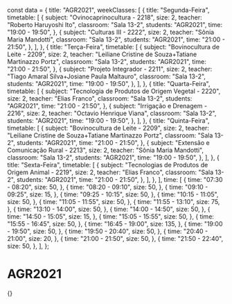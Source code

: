 const data = {
  title: "AGR2021",
  weekClasses: [
    {
      title: "Segunda-Feira",
      timetable: [
        {
          subject: "Ovinocaprinocultura - 2218",
          size: 2,
          teacher: "Roberto Haruyoshi Ito",
          classroom: "Sala 13-2",
          students: "AGR2021",
          time: "19:00 - 19:50",
        },
        {
          subject: "Culturas III - 2222",
          size: 2,
          teacher: "Sônia Maria Mandotti",
          classroom: "Sala 13-2",
          students: "AGR2021",
          time: "21:00 - 21:50",
        },
      ],
    },
    {
      title: "Terça-Feira",
      timetable: [
        {
          subject: "Bovinocultura de Leite - 2209",
          size: 2,
          teacher: "Leiliane Cristine de Souza+Tatiane Martinazzo Portz",
          classroom: "Sala 13-2",
          students: "AGR2021",
          time: "21:00 - 21:50",
        },
        {
          subject: "Projeto Integrador - 2211",
          size: 2,
          teacher: "Tiago Amaral Silva+Josiane Paula Maltauro",
          classroom: "Sala 13-2",
          students: "AGR2021",
          time: "19:00 - 19:50",
        },
      ],
    },
    {
      title: "Quarta-Feira",
      timetable: [
        {
          subject: "Tecnologia de Produtos de Origem Vegetal - 2220",
          size: 2,
          teacher: "Elias Franco",
          classroom: "Sala 13-2",
          students: "AGR2021",
          time: "21:00 - 21:50",
        },
        {
          subject: "Irrigação e Drenagem - 2216",
          size: 2,
          teacher: "Octavio Henrique Viana",
          classroom: "Sala 13-2",
          students: "AGR2021",
          time: "19:00 - 19:50",
        },
      ],
    },
    {
      title: "Quinta-Feira",
      timetable: [
        {
          subject: "Bovinocultura de Leite - 2209",
          size: 2,
          teacher: "Leiliane Cristine de Souza+Tatiane Martinazzo Portz",
          classroom: "Sala 13-2",
          students: "AGR2021",
          time: "21:00 - 21:50",
        },
        {
          subject: "Extensão e Comunicação Rural - 2213",
          size: 2,
          teacher: "Sônia Maria Mandotti",
          classroom: "Sala 13-2",
          students: "AGR2021",
          time: "19:00 - 19:50",
        },
      ],
    },
    {
      title: "Sexta-Feira",
      timetable: [
        {
          subject: "Tecnologias de Produtos de Origem Animal - 2219",
          size: 2,
          teacher: "Elias Franco",
          classroom: "Sala 13-2",
          students: "AGR2021",
          time: "21:00 - 21:50",
        },
      ],
    },
  ],
  time: [
    {
      time: "07:30 - 08:20",
      size: 50,
    },
    {
      time: "08:20 - 09:10",
      size: 50,
    },
    {
      time: "09:10 - 09:25",
      size: 15,
    },
    {
      time: "09:25 - 10:15",
      size: 50,
    },
    {
      time: "10:15 - 11:05",
      size: 50,
    },
    {
      time: "11:05 - 11:55",
      size: 50,
    },
    {
      time: "11:55 - 13:10",
      size: 75,
    },
    {
      time: "13:10 - 14:00",
      size: 50,
    },
    {
      time: "14:00 - 14:50",
      size: 50,
    },
    {
      time: "14:50 - 15:05",
      size: 15,
    },
    {
      time: "15:05 - 15:55",
      size: 50,
    },
    {
      time: "15:55 - 16:45",
      size: 50,
    },
    {
      time: "16:45 - 19:00",
      size: 135,
    },
    {
      time: "19:00 - 19:50",
      size: 50,
    },
    {
      time: "19:50 - 20:40",
      size: 50,
    },
    {
      time: "20:40 - 21:00",
      size: 20,
    },
    {
      time: "21:00 - 21:50",
      size: 50,
    },
    {
      time: "21:50 - 22:40",
      size: 50,
    },
  ],
};

# AGR2021

<div>
  {<Grid title={data.title} weekClasses={data.weekClasses} time={data.time} />}
</div>
